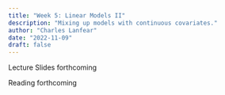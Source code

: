 ```yaml
---
title: "Week 5: Linear Models II"
description: "Mixing up models with continuous covariates."
author: "Charles Lanfear"
date: "2022-11-09"
draft: false
---
```


Lecture Slides forthcoming

Reading forthcoming